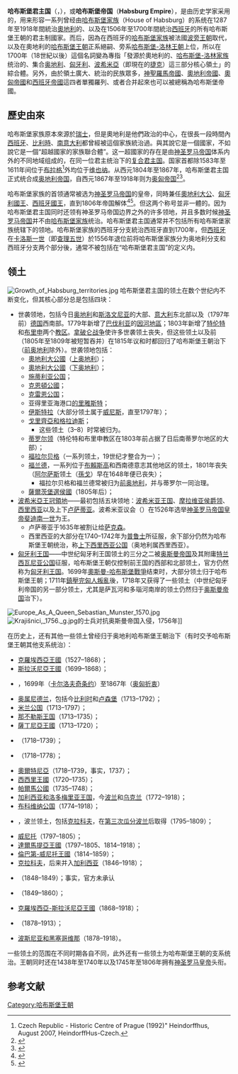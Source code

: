 {{Infobox Former Country
|native_name = Habsburgermonarchie
|conventional_long_name = 哈布斯堡君主国
|common_name = 奥地利
|continent = 欧洲
|region = 中欧
|country = 奥地利
|era = [[近世|近代早期]]、[[拿破仑战争|拿破仑战争]]
|status = 部分领土是[[神圣罗马帝国|神圣罗马帝国]]的一部分
|government_type = [[封建|封建]][[君主制|君主制]]
|year_start = 1526年
|year_end = 1804年
|event_start = [[第一次摩哈赤战役|第一次摩哈赤战役]]
|date_start = 8月29日
|event_end = [[奧地利帝國|升格为帝国]]
|date_end = 8月11日
|event1 = [[维也纳之战|维也纳之战]]
|date_event1 = 1683年7月14日
|event2 = [[奧地利王位繼承戰爭|奧地利王位繼承戰爭]]
|date_event2 = 1740年–1748年
|event3 = {{le|奥土战争 (1787-1791)|Austro–Turkish War (1787–1791)|奥土战争}}
|date_event3 = 1787年–1791年
|event4 = {{le|西斯托瓦条约|Treaty of Sistova}}
|date_event4 = 1791年8月4日
|p1 = 奧地利大公國
|flag_p1 = Flag of Austria.svg
|p2 = 匈牙利王国 (1301年－1526年)
|flag_p2 = Flag of Hungary (15th century, rectangular).svg
|p3 = 波希米亚王国
|flag_p3 = Flag of Bohemia.svg
|p4 = 克羅埃西亞王國 (925年－1102年)
|image_p4 = [[File:CoA_of_the_Kingdom_of_Croatia.svg|18px]]
|p5 = 特兰西瓦尼亚公国
|flag_p5 = Flag of Transylvania before 1918.svg
|s1 = 奥地利帝国
|flag_s1 = Flag of the Habsburg Monarchy.svg
| image_flag = Banner of the Holy Roman Emperor (after 1400).svg
| image_flag2 = Flag of the Habsburg Monarchy.svg
|s2 = 普魯士王國
|s3 = 華沙公國
|s4 = 西班牙帝國
|s5 = 法兰西第一帝国
|s6 = 荷兰王国
|s7 = 瑞士
|s8 = 列支敦士登
|flag_type = {{unbulleted list|顶部：[[神聖羅馬帝國旗|神圣罗马皇帝的旗帜]]（直到1804年）|底部：哈布斯堡君主制的民旗（1804年起）}}<!-- from 1794 until 1804; flag of the 1791-92 Kingdom of France remained in use between First Republic's founding and 1794 -->
| alt_flag = Flag of the Habsburg Monarchy
|image_coat = Coat of Arms of Leopold II and Francis II, Holy Roman Emperors-Or shield variant.svg
|symbol = 神圣罗马帝国纹章
|symbol_type = 皇帝纹章<small>(利奥波德二世与弗朗茨二世)</small>
|national_motto = ''{{link-en|让正义得以伸张，纵使这世界毁灭|Fiat iustitia, et pereat mundus|Fiat iustitia, et pereat mundus}}''<br/><small>“让正义得以伸张，纵使这世界毁灭”</small>
|national_anthem = 
|common_languages = 官方语言：<br/>[[拉丁语|拉丁语]]、[[德语|德语]]<br/>其他语言：<br/>[[匈牙利语|匈牙利语]]、[[捷克语|捷克语]]、[[克罗地亚语|克罗地亚语]]、[[罗马尼亚语|罗马尼亚语]]、[[斯洛伐克语|斯洛伐克语]]、[[斯洛文尼亚语|斯洛文尼亚语]]、[[荷兰语|荷兰语]]、[[意大利语|意大利语]]、[[波兰语|波兰语]]、[[鲁塞尼亚语|鲁塞尼亚语]]、[[塞尔维亚语|塞尔维亚语]]、[[法语|法语]]
|religion = 官方宗教：<br/>[[天主教|天主教]]<br/>承认宗教：<br/>[[加尔文宗|加尔文宗]]、[[路德宗|路德宗]]、[[東正教會|东正教]]、[[犹太教|犹太教]]、{{le|圣杯派|Utraquism}}
|image_map = Habsburg Hereditary Lands (1789).svg
|image_map_caption = 哈布斯堡君主国于1789年的疆域。
|capital = [[维也纳|维也纳]]<br/><small>(1526年–1583年)</small><br/>[[布拉格|布拉格]]<br/><small>(1583年–1611年)</small><br/>[[维也纳|维也纳]]<br/><small>(1611年–1804年)</small>
|title_leader = [[奥地利统治者列表|君主]]
|leader1 = [[斐迪南一世_(神圣罗马帝国)|斐迪南一世]] <small>（首任）</small>
|year_leader1 = 1526年–1564年
|leader2 = [[弗朗茨二世_(神圣罗马帝国)|弗朗茨二世]] <small>（末任）</small>
|year_leader2 = 1792年–1804年
|title_deputy = {{le|奥地利首相列表|List of Ministers-President of Austria|国务大臣}}
|deputy1 = {{le|文策尔·安东|Wenzel Anton, Prince of Kaunitz-Rietberg}}
|year_deputy1 = 1753年–1793年
|footnotes  = {{note|a|a}} {{le|Utraquism}}在1627年被禁止信仰之前一直是[[波希米亚王国|波希米亚王国]]境内[[捷克人|捷克人]]的宗教。<br/>{{note|b|b}} 1784年，[[德语|德语]]取代了[[拉丁语|拉丁语]]成为[[神圣罗马帝国|神圣罗马帝国]]境内的官方語言。<ref>{{cite web|title=Smoldering Embers: Czech-German Cultural Competition, 1848–1948|url=http://digitalcommons.usu.edu/cgi/viewcontent.cgi?article=1662&context=etd|author=C. Brandon Hone|publisher=[[犹他州立大学|Utah State University]]|accessdate=2019-07-25|archiveurl=https://web.archive.org/web/20100722093648/http://digitalcommons.usu.edu/cgi/viewcontent.cgi?article=1662&context=etd|archivedate=2010-07-22|dead-url=yes}}</ref>
|today = {{flag|Austria}}<br>{{flag|Belgium}}<br>{{flag|Croatia}}<br>{{flag|Czech Republic}}<br>{{flag|France}}<br>{{flag|Germany}}<br>{{flag|Hungary}}<br>{{flag|Italy}}<br>{{flag|Liechtenstein}}<br>{{flag|Luxembourg}}<br>{{flag|Netherlands}}<br>{{flag|Poland}}<br>{{flag|Romania}}<br>{{flag|Serbia}}<br>{{flag|Slovakia}}<br>{{flag|Slovenia}}<br>{{flag|Ukraine}}<br>{{flag|Switzerland}}
}}
{{奥地利历史}}
'''哈布斯堡君主国'''（{{lang-de|'''Habsburgermonarchie'''}}，{{lang-en|'''Habsburg Monarchy'''}}），或'''哈布斯堡帝国'''（'''Habsburg Empire'''），是由历史学家采用的，用来形容一系列曾经由[[哈布斯堡王朝|哈布斯堡家族]]（House of Habsburg）的系统在1287年至1918年間統治[[奧地利|奧地利]]的、以及在1506年至1700年間統治[[西班牙|西班牙]]的所有哈布斯堡王朝的君主制國家。而后，因為在西班牙的[[哈布斯堡王朝|哈布斯堡家族]]被法國[[波旁王朝|波旁王朝]]取代，以及在奧地利的[[哈布斯堡王朝|哈布斯堡王朝]]正系絕嗣、旁系[[哈布斯堡-洛林王朝|哈布斯堡-洛林王朝]]上位，所以在1700年（18世紀以後）這個名詞變為專指「發源於奧地利的、[[哈布斯堡-洛林王朝|哈布斯堡-洛林家族]]统治的、集合[[奥地利|奥地利]]、[[匈牙利|匈牙利]]、[[波希米亞|波希米亞]]（即現在的[[捷克|捷克]]）這三部分核心領土」的綜合體。另外，由於領土廣大、統治的民族眾多，[[神聖羅馬帝國|神聖羅馬帝國]]、[[奧地利帝國|奧地利帝國]]、[[奧匈帝國|奧匈帝國]]和[[西班牙帝國|西班牙帝國]]這四者單獨羅列、或者合并起來也可以被總稱為哈布斯堡帝國。

==歷史由來==
哈布斯堡家族原本來源於[[瑞士|瑞士]]，但是奧地利是他們政治的中心，在很長一段時間內[[西班牙|西班牙]]、[[比利時|比利時]]、[[南意大利|南意大利]]都曾經被這個家族統治過。與其說它是一個國家，不如說它是一個“超越國家的家族聯合體”。这一超國家的存在是由[[神圣罗马帝国|神圣罗马帝国]]体系内外的不同地域组成的，在同一位君主统治下的[[复合君主国|复合君主国]]。国家首都除1583年至1611年间位于[[布拉格|布拉格]]<ref>Czech Republic - Historic Centre of Prague (1992)" Heindorffhus, August 2007, HeindorffHus-Czech.</ref>外均位于[[维也纳|维也纳]]。从西元1804年至1867年，哈布斯堡君主国正式统合成[[奥地利帝国|奥地利帝国]]，自西元1867年至1918年则为[[奥匈帝国|奥匈帝国]]<ref>{{cite web|title=Austro-Hungarian Empire k.u.k. Monarchy dual-monarchic Habsburg Emperors of Austria|url=http://www.wien-vienna.com/austrohungary.php|accessdate=2011-09-11|archiveurl=https://web.archive.org/web/20111123182839/http://www.wien-vienna.com/austrohungary.php|archivedate=2011-11-23|dead-url=yes}}</ref><ref>{{Cite web|title=Austria-Hungary|url=https://www.britannica.com/place/Austria-Hungary|accessdate=2019-07-25|work=Encyclopedia Britannica|language=en|archive-date=2020-12-15|archive-url=https://web.archive.org/web/20201215002019/https://www.britannica.com/place/Austria-Hungary|dead-url=no}}</ref>。

哈布斯堡家族的首领通常被选为[[神圣罗马帝国|神圣罗马帝国]]的皇帝，同時兼任[[奧地利大公|奧地利大公]]、[[匈牙利君主列表|匈牙利國王]]、[[西班牙君主|西班牙國王]]，直到1806年帝国解体<ref>{{Cite web|title=The Holy Roman Empire and the Habsburgs, 1400–1600|url=http://www.metmuseum.org/toah/hd/habs/hd_habs.htm|accessdate=2019-07-25|publisher=Metropolitan Museum of Art|archive-date=2021-01-05|archive-url=https://web.archive.org/web/20210105005022/https://www.metmuseum.org/toah/hd/habs/hd_habs.htm|dead-url=no}}</ref><ref>{{Cite web|title=The Holy Roman Empire|url=http://faculty.history.wisc.edu/sommerville/351/holy%20roman%20empire.htm|accessdate=2019-07-25|archiveurl=https://web.archive.org/web/20160512194757/http://faculty.history.wisc.edu/sommerville/351/holy%20roman%20empire.htm|archivedate=2016-05-12|dead-url=yes}}</ref>。但这两个称号並非一體的。因为哈布斯堡君主国同时还领有神圣罗马帝国边界之外的许多领地，并且多数时候[[神圣罗马帝国|神圣罗马帝国]]并不由[[哈布斯堡王朝|哈布斯堡家族]]统治。哈布斯堡君主国通常并不包括所有哈布斯堡家族统辖下的领地。哈布斯堡家族的西班牙分支統治西班牙直到1700年，但[[西班牙|西班牙]]在[[查理五世_(神圣罗马帝国)|卡洛斯一世]]（即[[查理五世_(神圣罗马帝国)|查理五世]]）於1556年退位前将哈布斯堡家族分为奥地利分支和西班牙分支两个部分後，通常不被包括在“哈布斯堡君主国”的定义内。

==领土==
[[File:Growth_of_Habsburg_territories.jpg|thumb]]
哈布斯堡君主国的领土在数个世纪内不断变化，但其核心部分总是包括四块：
* 世袭领地，包括今日[[奥地利|奥地利]]和[[斯洛文尼亚|斯洛文尼亚]]的大部、[[意大利|意大利]]东北部以及（1797年前）[[德国|德国]]西南部。1779年新增了[[巴伐利亚|巴伐利亚]]的[[因河地區|因河地區]]；1803年新增了[[特伦托|特伦特]]和[[布雷萨诺内|布里申]]两个[[教区|教区]]。[[拿破仑战争|拿破仑战争]]使许多世袭领土丧失，但这些领土以及前{{le|萨尔茨堡大主教区|Archbishopric of Salzburg}}（1805年至1809年被短暂吞并）在1815年议和时都回归了哈布斯堡王朝治下（[[前奥地利|前奥地利]]除外）。世袭领地包括：
** [[奧地利大公國|奧地利大公國]]（[[上奧地利州|上奥地利]]）；
** [[奧地利大公國|奧地利大公國]]（[[下奧地利州|下奥地利]]）；
** [[施蒂利亚公国|施蒂利亚公国]]；
** [[克恩頓公國|克恩頓公國]]；
** [[克雷恩公国|克雷恩公国]]；
** 亚得里亚海港口[[的里雅斯特|的里雅斯特]]；
** [[伊斯特拉半島|伊斯特拉]]（大部分领土属于[[威尼斯共和国|威尼斯]]，直至1797年）；
** [[戈里齊亞和格拉迪斯|戈里齊亞和格拉迪斯]]；
*** 这些领土（3–8）时常被归为{{le|内奥地利|Inner Austria}}。
** [[蒂羅爾|蒂罗尔领]]（特伦特和布里申教区在1803年前占据了日后南蒂罗尔地区的大部）；
** [[福拉尔贝格州|福拉尔贝格]]（一系列领土，19世纪才整合为一）；
** [[前奥地利|福兰德]]，一系列位于[[布賴斯高|布賴斯高]]和西南德意志其他地区的领土，1801年丧失（[[阿尔萨斯|阿尔萨斯]]领土（[[孙戈_(地区)|孫戈]]）早在1648年便已丧失）；
*** 福拉尔贝格和福兰德常被归为[[前奥地利|前奥地利]]，并与蒂罗尔一同治理。
** [[薩爾茨堡選侯國|薩爾茨堡選侯國]]（1805年后）；
* [[波希米亞王冠領地|波希米亞王冠領地]]——最初包括五块领地：[[波希米亚王国|波希米亚王国]]、[[摩拉维亚侯爵领|摩拉维亚侯爵领]]、[[西里西亚|西里西亚]]以及上下[[卢萨蒂亚|卢萨蒂亚]]。波希米亚议会（{{lang-cs|zemský sněm}}）在1526年选举[[斐迪南一世_(神圣罗马帝国)|神圣罗马帝国皇帝斐迪南一世]]为王。
** 卢萨蒂亚于1635年被割让给[[薩克森選侯國|萨克森]]。
** 西里西亚的大部分在1740–1742年为[[普鲁士王国|普鲁士]]所征服，余下部分仍然为哈布斯堡王朝统治，称[[奧地利西里西亞|上下西里西亚公国]]（奥地利属西里西亚）。
* [[匈牙利王国|匈牙利王国]]——中世纪匈牙利王国领土的三分之二被[[奥斯曼帝国|奥斯曼帝国]]及其附庸[[特兰西瓦尼亚公国|特兰西瓦尼亚公国]]征服，哈布斯堡王朝仅控制前王国的西部和北部领土，官方仍然称为[[匈牙利王国_(1526年－1867年)|匈牙利王国]]。1699年[[奧斯曼-哈布斯堡戰爭|奧斯曼-哈布斯堡戰爭]]结束时，大部分领土归于哈布斯堡王朝；1711年[[拉科齊獨立戰爭|鎮壓完匈人叛亂]]後，1718年又获得了一些领土（中世纪匈牙利帝国的另一部分领土，尤其是萨瓦河和多瑙河南岸的领土仍然归于[[奥斯曼帝国|奥斯曼帝国]]治下）。

[[File:Europe_As_A_Queen_Sebastian_Munster_1570.jpg|thumb]]
[[File:Krajišnici,_1756._g.jpg|thumb]]的士兵对抗奥斯曼帝国入侵，1756年]]

在历史上，还有其他一些领土曾经归于奥地利哈布斯堡王朝治下（有时交予哈布斯堡王朝其他支系统治）：
* [[克羅埃西亞王國_(哈布斯堡)|克羅埃西亞王國]]（1527–1868）；
* [[斯拉沃尼亞王國|斯拉沃尼亞王國]]（1699–1868）；
* {{le|特兰西瓦尼亚公国 (1711–1867)|Principality of Transylvania (1711–1867)|特兰西瓦尼亚大公国}}，1699年（[[卡尔洛夫奇条约|卡尔洛夫奇条约]]）至1867年（[[1867年奥地利-匈牙利折衷方案|奥匈折衷]]）
* [[奥属尼德兰|奥属尼德兰]]，包括今[[比利时|比利时]]和[[卢森堡|卢森堡]]（1713–1792）；
* [[米兰公国|米兰公国]]（1713–1797）；
* [[那不勒斯王国|那不勒斯王国]]（1713–1735）；
* [[薩丁尼亞王國|薩丁尼亞王國]]（1713–1720）；
* {{le|塞尔维亚王国 (1718–1739)|Kingdom of Serbia (1718–1739)|塞尔维亚王国}}（1718–1739）；
* {{le|蒂米什瓦巴纳特|Banat of Temeswar}}（1718–1778）；
* [[奧爾特尼亞|奧爾特尼亞]]（1718–1739，事实，1737）；
* [[西西里王國|西西里王國]]（1720–1735）；
* [[帕爾馬公國|帕爾馬公國]]（1735–1748）；
* [[加利西亚和洛多梅里亚王国|加利西亚和洛多梅里亚王国]]，今[[波兰|波兰]]和[[乌克兰|乌克兰]]（1772–1918）；
* [[布科维纳公国|布科维纳公国]]（1774–1918）；
* {{le|西加利西亚|West Galicia|新加利西亚}}，波兰领土，包括[[克拉科夫|克拉科夫]]，在[[第三次瓜分波兰|第三次瓜分波兰]]后取得（1795–1809）；
* [[威尼斯共和国|威尼托]]（1797–1805）；
* [[達爾馬提亞王國|達爾馬提亞王國]]（1797–1805、1814–1918）；
* [[倫巴第-威尼托王國|倫巴第-威尼托王國]]（1814–1859）；
* [[克拉科夫|克拉科夫]]，后来并入[[加利西亚和洛多梅里亚王国|加利西亚]]（1846–1918）；
* {{le|塞尔维亚属伏伊伏丁那|Serbian Vojvodina}}（1848–1849）；事实，官方未承认
* {{le|塞尔维亚和蒂米什瓦巴纳特省|Voivodeship of Serbia and Banat of Temeschwar}}（1849–1860）；
* [[克羅埃西亞-斯拉沃尼亞王國|克羅埃西亞-斯拉沃尼亞王國]]（1868–1918）；
* {{le|新帕扎尔区|Sanjak of Novi Pazar}}（1878–1913）；
* [[波斯尼亚和黑塞哥维那|波斯尼亚和黑塞哥维那]]（1878–1918）。

一些领土的范围在不同时期各自不同，此外还有一些领土为哈布斯堡王朝的支系统治。王朝同时还在1438年至1740年以及1745年至1806年拥有[[神圣罗马皇帝|神圣罗马皇帝]]头衔。

== 参考文献 ==
{{Reflist}}


[[Category:哈布斯堡王朝|Category:哈布斯堡王朝]]